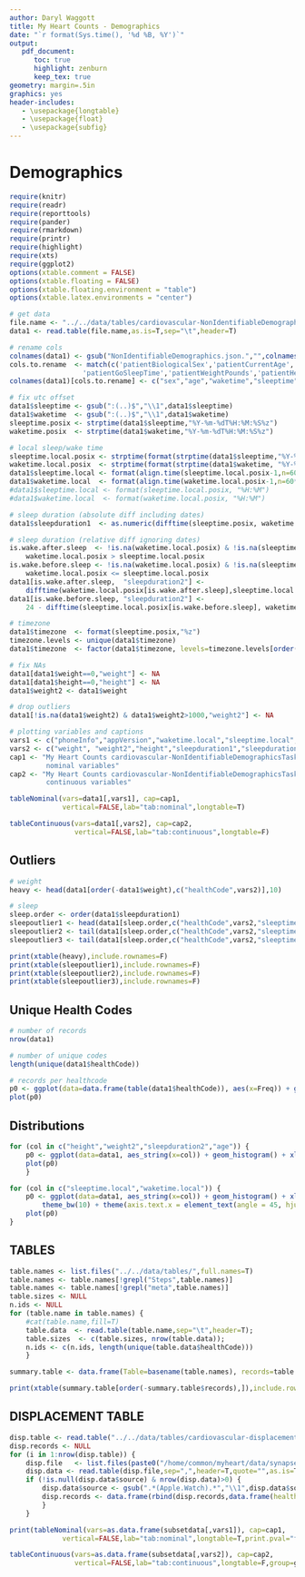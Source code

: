 ```yaml
---
author: Daryl Waggott
title: My Heart Counts - Demographics
date: "`r format(Sys.time(), '%d %B, %Y')`"
output:
   pdf_document:
      toc: true
      highlight: zenburn
      keep_tex: true
geometry: margin=.5in
graphics: yes
header-includes:
   - \usepackage{longtable}
   - \usepackage{float}
   - \usepackage{subfig}
---
```


# Demographics

```r
require(knitr)
require(readr)
require(reporttools)
require(pander)
require(rmarkdown)
require(printr)
require(highlight)
require(xts)
require(ggplot2)
options(xtable.comment = FALSE)
options(xtable.floating = FALSE) 
options(xtable.floating.environment = "table")
options(xtable.latex.environments = "center")
```


```r
# get data
file.name <- "../../data/tables/cardiovascular-NonIdentifiableDemographicsTask-v2.tsv"
data1 <- read.table(file.name,as.is=T,sep="\t",header=T)

# rename cols
colnames(data1) <- gsub("NonIdentifiableDemographics.json.","",colnames(data1))
cols.to.rename  <- match(c('patientBiologicalSex','patientCurrentAge','patientWakeUpTime',
                  'patientGoSleepTime','patientWeightPounds','patientHeightInches'),colnames(data1))
colnames(data1)[cols.to.rename] <- c("sex","age","waketime","sleeptime","weight","height")

# fix utc offset
data1$sleeptime <- gsub(":(..)$","\\1",data1$sleeptime)
data1$waketime  <- gsub(":(..)$","\\1",data1$waketime)
sleeptime.posix <- strptime(data1$sleeptime,"%Y-%m-%dT%H:%M:%S%z")
waketime.posix  <- strptime(data1$waketime,"%Y-%m-%dT%H:%M:%S%z")

# local sleep/wake time
sleeptime.local.posix <- strptime(format(strptime(data1$sleeptime,"%Y-%m-%dT%H:%M:%S"),"%H:%M"),"%H:%M")
waketime.local.posix  <- strptime(format(strptime(data1$waketime, "%Y-%m-%dT%H:%M:%S"),"%H:%M"),"%H:%M")
data1$sleeptime.local <- format(align.time(sleeptime.local.posix-1,n=60*15), "%H:%M")
data1$waketime.local  <- format(align.time(waketime.local.posix-1,n=60*15), "%H:%M")
#data1$sleeptime.local <- format(sleeptime.local.posix, "%H:%M")
#data1$waketime.local  <- format(waketime.local.posix, "%H:%M")

# sleep duration (absolute diff including dates)
data1$sleepduration1  <- as.numeric(difftime(sleeptime.posix, waketime.posix,units="hours"))

# sleep duration (relative diff ignoring dates)
is.wake.after.sleep  <- !is.na(waketime.local.posix) & !is.na(sleeptime.local.posix) &
    waketime.local.posix > sleeptime.local.posix
is.wake.before.sleep <- !is.na(waketime.local.posix) & !is.na(sleeptime.local.posix) & 
    waketime.local.posix <= sleeptime.local.posix
data1[is.wake.after.sleep,  "sleepduration2"] <-
    difftime(waketime.local.posix[is.wake.after.sleep],sleeptime.local.posix[is.wake.after.sleep],units="hours")
data1[is.wake.before.sleep, "sleepduration2"] <-
    24 - difftime(sleeptime.local.posix[is.wake.before.sleep], waketime.local.posix[is.wake.before.sleep],units="hours")

# timezone 
data1$timezone  <- format(sleeptime.posix,"%z")
timezone.levels <- unique(data1$timezone)
data1$timezone  <- factor(data1$timezone, levels=timezone.levels[order(as.numeric(timezone.levels))])

# fix NAs
data1[data1$weight==0,"weight"] <- NA
data1[data1$height==0,"height"] <- NA
data1$weight2 <- data1$weight

# drop outliers
data1[!is.na(data1$weight2) & data1$weight2>1000,"weight2"] <- NA

# plotting variables and captions
vars1 <- c("phoneInfo","appVersion","waketime.local","sleeptime.local","timezone","sex")
vars2 <- c("weight", "weight2","height","sleepduration1","sleepduration2","age")
cap1 <- "My Heart Counts cardiovascular-NonIdentifiableDemographicsTask-v2
         nominal variables"
cap2 <- "My Heart Counts cardiovascular-NonIdentifiableDemographicsTask-v2
         continuous variables"
```

\clearpage

```r
tableNominal(vars=data1[,vars1], cap=cap1,
             vertical=FALSE,lab="tab:nominal",longtable=T)
```

\clearpage


```r
tableContinuous(vars=data1[,vars2], cap=cap2, 
                vertical=FALSE,lab="tab:continuous",longtable=F)
```


## Outliers

```r
# weight
heavy <- head(data1[order(-data1$weight),c("healthCode",vars2)],10)

# sleep
sleep.order <- order(data1$sleepduration1)
sleepoutlier1 <- head(data1[sleep.order,c("healthCode",vars2,"sleeptime","waketime")],10)
sleepoutlier2 <- tail(data1[sleep.order,c("healthCode",vars2,"sleeptime","waketime")],10)
sleepoutlier3 <- tail(data1[sleep.order,c("healthCode",vars2,"sleeptime","waketime")][!is.na(data1$sleepduration2),],10)
```

\tiny 
```r
print(xtable(heavy),include.rownames=F)
print(xtable(sleepoutlier1),include.rownames=F)
print(xtable(sleepoutlier2),include.rownames=F)
print(xtable(sleepoutlier3),include.rownames=F)
```
\normalsize

\clearpage

## Unique Health Codes
```r
# number of records
nrow(data1)

# number of unique codes
length(unique(data1$healthCode))

# records per healthcode
p0 <- ggplot(data=data.frame(table(data1$healthCode)), aes(x=Freq)) + geom_histogram() + xlab("HealthCode") + theme_bw(20) 
plot(p0)
```

\clearpage

## Distributions
```r

for (col in c("height","weight2","sleepduration2","age")) {
    p0 <- ggplot(data=data1, aes_string(x=col)) + geom_histogram() + xlab(col) + theme_bw(20) 
    plot(p0)
    }
```
\clearpage

```r
for (col in c("sleeptime.local","waketime.local")) {
    p0 <- ggplot(data=data1, aes_string(x=col)) + geom_histogram() + xlab(col) +
        theme_bw(10) + theme(axis.text.x = element_text(angle = 45, hjust = 1))
    plot(p0)
}

```

## TABLES
```r
table.names <- list.files("../../data/tables/",full.names=T)
table.names <- table.names[!grepl("Steps",table.names)]
table.names <- table.names[!grepl("meta",table.names)]
table.sizes <- NULL
n.ids <- NULL
for (table.name in table.names) {
    #cat(table.name,fill=T)
    table.data  <- read.table(table.name,sep="\t",header=T);
    table.sizes  <- c(table.sizes, nrow(table.data));
    n.ids <- c(n.ids, length(unique(table.data$healthCode)))
    }

summary.table <- data.frame(Table=basename(table.names), records=table.sizes, healthCodes=n.ids)
```


```r
print(xtable(summary.table[order(-summary.table$records),]),include.rownames=F)
```

## DISPLACEMENT TABLE
```r
disp.table <- read.table("../../data/tables/cardiovascular-displacement-v1.tsv",header=T,as.is=T,sep="\t")
disp.records <- NULL
for (i in 1:nrow(disp.table)) {
    disp.file   <- list.files(paste0("/home/common/myheart/data/synapseCache/",gsub("^0{1,2}","",substr(disp.table[i,"data.csv"],5,7)),"/",disp.table[i,"data.csv"]),full.names=T)
    disp.data <- read.table(disp.file,sep=",",header=T,quote="",as.is=T)
    if (!is.null(disp.data$source) & nrow(disp.data)>0) {
        disp.data$source <- gsub(".*(Apple.Watch).*","\\1",disp.data$source)
        disp.records <- data.frame(rbind(disp.records,data.frame(healthCode=disp.table[i,"healthCode"], table(disp.data$source, disp.data$type),stringsAsFactors=F)),stringsAsFactors=F)
        }
    }
```



\clearpage
```r
print(tableNominal(vars=as.data.frame(subsetdata[,vars1]), cap=cap1,
             vertical=FALSE,lab="tab:nominal",longtable=T,print.pval="fisher",group=group))
```
\clearpage

```r
tableContinuous(vars=as.data.frame(subsetdata[,vars2]), cap=cap2, 
                vertical=FALSE,lab="tab:continuous",longtable=F,group=group)
```